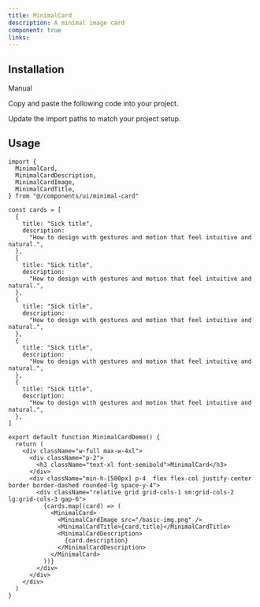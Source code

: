 ```yaml
---
title: MinimalCard
description: A minimal image card
component: true
links:
---
```


<ComponentPreview
  name="minimal-card-demo"
  className="[&_.preview>[data-orientation=vertical]]:sm:max-w-[70%]"
  description="All variations"
/>

## Installation

<Tabs defaultValue="manual">

<TabsList>
  <TabsTrigger value="manual">Manual</TabsTrigger>
</TabsList>

<TabsContent value="manual">

<Steps>

<Step>Copy and paste the following code into your project.</Step>

<ComponentSource name="minimal-card" />

<Step>Update the import paths to match your project setup.</Step>

</Steps>

</TabsContent>

</Tabs>

## Usage

```tsx
import {
  MinimalCard,
  MinimalCardDescription,
  MinimalCardImage,
  MinimalCardTitle,
} from "@/components/ui/minimal-card"
```

```tsx
const cards = [
  {
    title: "Sick title",
    description:
      "How to design with gestures and motion that feel intuitive and natural.",
  },
  {
    title: "Sick title",
    description:
      "How to design with gestures and motion that feel intuitive and natural.",
  },
  {
    title: "Sick title",
    description:
      "How to design with gestures and motion that feel intuitive and natural.",
  },
  {
    title: "Sick title",
    description:
      "How to design with gestures and motion that feel intuitive and natural.",
  },
  {
    title: "Sick title",
    description:
      "How to design with gestures and motion that feel intuitive and natural.",
  },
]

export default function MinimalCardDemo() {
  return (
    <div className="w-full max-w-4xl">
      <div className="p-2">
        <h3 className="text-xl font-semibold">MinimalCard</h3>
      </div>
      <div className="min-h-[500px] p-4  flex flex-col justify-center border border-dashed rounded-lg space-y-4">
        <div className="relative grid grid-cols-1 sm:grid-cols-2 lg:grid-cols-3 gap-6">
          {cards.map((card) => (
            <MinimalCard>
              <MinimalCardImage src="/basic-img.png" />
              <MinimalCardTitle>{card.title}</MinimalCardTitle>
              <MinimalCardDescription>
                {card.description}
              </MinimalCardDescription>
            </MinimalCard>
          ))}
        </div>
      </div>
    </div>
  )
}
```
